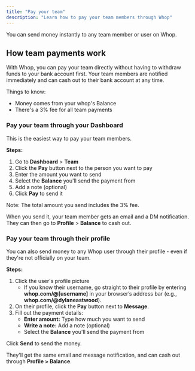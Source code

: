 ```yaml
---
title: "Pay your team"
description: "Learn how to pay your team members through Whop"
---
```


You can send money instantly to any team member or user on Whop.

## How team payments work

With Whop, you can pay your team directly without having to withdraw funds to your bank account first. Your team members are notified immediately and can cash out to their bank account at any time.

Things to know:

- Money comes from your whop's Balance
- There's a 3% fee for all team payments

### Pay your team through your Dashboard

This is the easiest way to pay your team members.

**Steps:**

1. Go to **Dashboard** \> **Team**
2. Click the **Pay** button next to the person you want to pay
3. Enter the amount you want to send
4. Select the **Balance** you'll send the payment from
5. Add a note (optional)
6. Click **Pay** to send it

<Info>
  Note: The total amount you send includes the 3% fee.
</Info>

When you send it, your team member gets an email and a DM notification. They can then go to **Profile** \> **Balance** to cash out.

### Pay your team through their profile

You can also send money to any Whop user through their profile - even if they're not officially on your team.

**Steps:**

1. Click the user's profile picture
   - If you know their username, go straight to their profile by entering **whop.com/@[username]** in your browser’s address bar (e.g., **whop.com/@dylaneastwood**).
2. On their profile, click the **Pay** button next to **Message**.
3. Fill out the payment details:
   - **Enter amount:** Type how much you want to send
   - **Write a note:** Add a note (optional)
   - Select the **Balance** you'll send the payment from

Click **Send** to send the money.

They'll get the same email and message notification, and can cash out through **Profile \> Balance**.